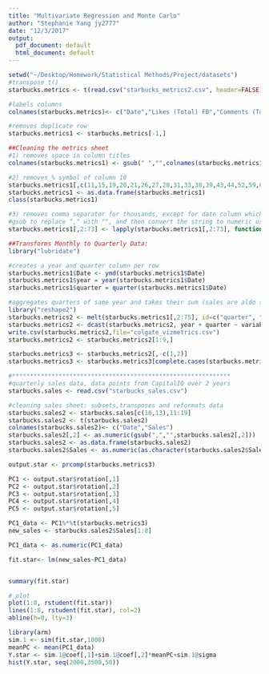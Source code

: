 ```yaml
---
title: "Multivariate Regression and Monte Carlo"
author: "Stephanie Yang jy2777"
date: "12/3/2017"
output:
  pdf_document: default
  html_document: default
---
```


```r
setwd("~/Desktop/Homework/Statistical Methods/Project/datasets")
#transpose t()
starbucks.metrics <- t(read.csv("starbucks_metrics2.csv", header=FALSE))

#labels columns 
colnames(starbucks.metrics)<- c("Date","Likes (Total) FB","Comments (Total) FB","Shares (Total) FB","Reactions Per Post FB","Impressions (Total) FB","Impressions-viral (Total) FB","Impressions per Action FB","Impressions per Post FB","Actions (Total) FB","Actions per Impression (%) FB","Fans FB","Page Score FB","Posts (Total) FB","Average Engagement Per Post (%) FB","Actions Per Engager FB","Actions Per Post FB","Unique Engaged Audience FB","Average Click Engagement Per Post (%) FB","% Engaged Audience FB","% New Engagers FB","Posts (Category Total) FB","Clicks (Total) FB","Native Video Views (Lifetime Total) FB","Video (Total Actions) FB","% Shares FB","% Comments FB","% Likes FB","Likes (Total) TW","Retweets (Total) TW","Total Actions (% Followers) TW","Actions (Total) TW","Average Engagement Per Tweet (%) TW","Followers TW","Tweets (Total) TW","Clicks (Total) TW","Retweeter Followers (Average) TW","% Retweets TW","% Likes TW","Actions Per Tweet TW","Unique Engaged Audience TW","Unique Retweeters TW","% Engaged Audience TW","% New Engagers TW","Reactions (Total) FB","Actions Per Engager TW","Followers IG","Likes (Total) IG","Comments (Total) IG","Actions (Total) IG","Media (Total) IG","Average Engagement Per Media (%) IG","Actions Per Media IG","Photo (Total) IG","Video (Total) IG","Actions Per Engager IG","Unique Engaged Audience IG","Likes Per Media IG","% Likes IG","% Engaged Audience IG","% New Engagers IG","Videos (Total) YT","Likes (Total) YT","Dislikes (Total) YT","Comments (Total) YT","Views (Total) YT","Actions (Total) YT","Subscribers YT","Average Engagement Per Video (%) YT","Actions Per Video YT","% Likes YT","% Comments YT","% Views YT")

#removes duplicate row
starbucks.metrics1 <- starbucks.metrics[-1,]

##Cleaning the metrics sheet
#1) removes space in column titles
colnames(starbucks.metrics1) <- gsub(" ","",colnames(starbucks.metrics1))

#2) removes % symbol of column 10
starbucks.metrics1[,c(11,15,19,20,21,26,27,28,31,33,38,39,43,44,52,59,60,61,69,71,72,73)] <- as.numeric(gsub("%", "",starbucks.metrics1[,c(11,15,19,20,21,26,27,28,31,33,38,39,43,44,52,59,60,61,69,71,72,73)]))/100
starbucks.metrics1 <- as.data.frame(starbucks.metrics1)
class(starbucks.metrics1)

#3) removes comma separator for thousands, except for date column which is type character not numeric
#gsub to replace "," with "", and then convert the string to numeric using as.numeric
starbucks.metrics1[,2:73] <- lapply(starbucks.metrics1[,2:73], function(x) as.numeric(gsub(",","", as.character(x))))

##Transforms Monthly to Quarterly Data:
library("lubridate")  

#creates a year and quarter column per row
starbucks.metrics1$Date <- ymd(starbucks.metrics1$Date)
starbucks.metrics1$year = year(starbucks.metrics1$Date)
starbucks.metrics1$quarter = quarter(starbucks.metrics1$Date)

#aggregates quarters of same year and takes their sum (sales are aldo sums) : HOW TO DO IT WITH AGGREGATE()?
library("reshape2")
starbucks.metrics2 <- melt(starbucks.metrics1[,2:75], id=c("quarter", "year"))
starbucks.metrics2 <- dcast(starbucks.metrics2, year + quarter ~ variable, fun.aggregate = sum)
write.csv(starbucks.metrics2,file="colgate_vizmetrics.csv")
starbucks.metrics2 <- starbucks.metrics2[1:9,]

starbucks.metrics3 <- starbucks.metrics2[,-c(1,2)]
starbucks.metrics3 <- starbucks.metrics3[complete.cases(starbucks.metrics3),]

#*************************************************************
#quarterly sales data, data points from CapitalIQ over 2 years
starbucks.sales <- read.csv("starbucks_sales.csv")

#cleaning sales sheet: subsets,transposes and reformats data
starbucks.sales2 <- starbucks.sales[c(10,13),11:19]  
starbucks.sales2 <- t(starbucks.sales2)
colnames(starbucks.sales2)<- c("Date","Sales")
starbucks.sales2[,2] <- as.numeric(gsub(",","",starbucks.sales2[,2]))
starbucks.sales2 <- as.data.frame(starbucks.sales2)
starbucks.sales2$Sales <- as.numeric(as.character(starbucks.sales2$Sales))

output.star <- prcomp(starbucks.metrics3)

PC1 <- output.star$rotation[,1]
PC2 <- output.star$rotation[,2]
PC3 <- output.star$rotation[,3]
PC4 <- output.star$rotation[,4]
PC5 <- output.star$rotation[,5]

PC1_data <- PC1%*%t(starbucks.metrics3)
new_sales <- starbucks.sales2$Sales[1:8]

PC1_data <- as.numeric(PC1_data)

fit.star<- lm(new_sales~PC1_data)


summary(fit.star)

# plot
plot(1:8, rstudent(fit.star))
lines(1:8, rstudent(fit.star), col=2)
abline(h=0, lty=3)
```



```r
library(arm)
sim.1 <- sim(fit.star,1000)
meanPC <- mean(PC1_data)
Y.star <- sim.1@coef[,1]+sim.1@coef[,2]*meanPC+sim.1@sigma
hist(Y.star, seq(2000,3500,50))
````
